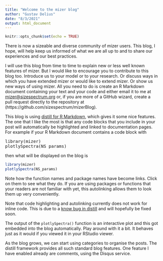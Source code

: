 ```yaml
---
title: "Welcome to the mizer blog"
author: "Gustav Delius"
date: "8/3/2021"
output: html_document
---
```


```r
knitr::opts_chunk$set(echo = TRUE)
```


There is now a sizeable and diverse community of mizer users. This blog, I hope,
will help keep us informed of what we are all up to and to share our experiences
and our best practices.

I will use this blog from time to time to explain new or less well known
features of mizer. But I would like to encourage you to contribute to this blog
too. Introduce us to your model or to your research. Or discuss ways in which
you have extended mizer or would like to extend mizer. Or show us new ways of
using mizer. All you need to do is create an R Markdown document containing your
text and your code and either email it to me at <mizer@sizespectrum.org> or, if
you are more of a GitHub wizard, create a pull request directly to the
repository at (https://github.com/sizespectrum/mizerBlog).

This blog is using [distill for R Markdown](https://rstudio.github.io/distill/),
which gives it some nice features. The one that
I like the most is that any code blocks that you include in your post will 
automatically be highlighted and linked to documentation pages. For example
if your R Markdown document contains a code block with

<pre>
library(mizer)
plotlySpectra(NS_params)
</pre>

then what will be displayed on the blog is

```r
library(mizer)
plotlySpectra(NS_params)
```

Note how the function names and package names have become links. Click on them
to see what they do. If you are using packages or functions that your readers
are not familiar with yet, this autolinking allows them to look them up very
conveniently.

Note that code highlighting and autolinking currently does not work for
inline code. This is due to a 
[know bug in distill](https://github.com/rstudio/distill/issues/186)
and will hopefully be fixed soon.

The output of the `plotlySpectra()` function is an interactive plot 
and this got embedded into the blog automatically. Play around
with it a bit. It behaves just as it would if you viewed it in your 
RStudio viewer. 

As the blog grows, we can start using categories to organise the posts.
The distill framework provides all such standard blog features. One
feature I have enabled already are comments, using the Disqus service.

